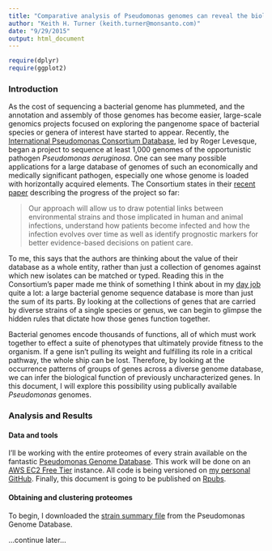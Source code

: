```yaml
---
title: "Comparative analysis of Pseudomonas genomes can reveal the biological function of unannotated genes"
author: "Keith H. Turner (keith.turner@monsanto.com)"
date: "9/29/2015"
output: html_document
---
```

```r
require(dplyr)
require(ggplot2)
```
### Introduction
As the cost of sequencing a bacterial genome has plummeted, and the annotation and assembly of those genomes has become easier, large-scale genomics projects focused on exploring the pangenome space of bacterial species or genera of interest have started to appear. Recently, the [International Pseudomonas Consortium Database](https://ipcd.ibis.ulaval.ca/), led by Roger Levesque, began a project to sequence at least 1,000 genomes of the opportunistic pathogen _Pseudomonas aeruginosa_. One can see many possible applications for a large database of genomes of such an economically and medically significant pathogen, especially one whose genome is loaded with horizontally acquired elements. The Consortium states in their [recent paper][freschi] describing the progress of the project so far:

> Our approach will allow us to draw potential links between environmental strains and those implicated in human and animal infections, understand how patients become infected and how the infection evolves over time as well as identify prognostic markers for better evidence-based decisions on patient care.

To me, this says that the authors are thinking about the value of their database as a whole entity, rather than just a collection of genomes against which new isolates can be matched or typed. Reading this in the Consortium's paper made me think of something I think about in my [day job](http://www.monsanto.com/products/pages/microbials.aspx) quite a lot: a large bacterial genome sequence database is more than just the sum of its parts. By looking at the collections of genes that are carried by diverse strains of a single species or genus, we can begin to glimpse the hidden rules that dictate how those genes function together.

Bacterial genomes encode thousands of functions, all of which must work together to effect a suite of phenotypes that ultimately provide fitness to the organism. If a gene isn't pulling its weight and fulfilling its role in a critical pathway, the whole ship can be lost. Therefore, by looking at the occurrence patterns of groups of genes across a diverse genome database, we can infer the biological function of previously uncharacterized genes. In this document, I will explore this possibility using publically available _Pseudomonas_ genomes.

### Analysis and Results
#### Data and tools
I'll be working with the entire proteomes of every strain available on the fantastic [Pseudomonas Genome Database](http://pseudomonas.com/). This work will be done on an [AWS EC2 Free Tier](https://aws.amazon.com/free/) instance. All code is being versioned on [my personal GitHub](https://github.com/khturner/Pseudomonas-genomics). Finally, this document is going to be published on [Rpubs](http://rpubs.com/khturner/).

#### Obtaining and clustering proteomes
To begin, I downloaded the [strain summary file](http://pseudomonas.com/downloads/pseudomonas/pgd_r_15_2/strain_summary.txt) from the Pseudomonas Genome Database.

...continue later...

[freschi]: http://journal.frontiersin.org/article/10.3389/fmicb.2015.01036/abstract "Freschi, L. et al. (2015) Clinical utilization of genomics data produced by the international Pseudomonas aeruginosa consortium. Frontiers Microbiol."
